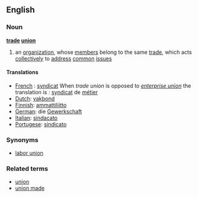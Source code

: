 ==English==
===Noun===
'''[[trade]] [[union]]'''
# an [[organization]], whose [[member]]s belong to the same [[trade]], which acts [[collectively]] to [[address]] [[common]] [[issue]]s

====Translations====
*[[French]] : [[syndicat]] When ''trade union'' is opposed to ''[[enterprise union]]'' the translation is : [[syndicat]] de [[métier]]
*[[Dutch]]: [[vakbond]]
*[[Finnish]]: [[ammattiliitto]]
*[[German]]: die [[Gewerkschaft]]
*[[Italian]]: [[sindacato]]
*[[Portugese]]: [[sindicato]]

===Synonyms===
*[[labor union]]

===Related terms===
*[[union]]
*[[union made]]